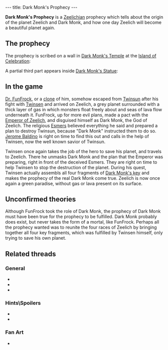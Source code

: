 ---
title: Dark Monk's Prophecy
---

{{Infobox Story
 |image=DARK.JPG
 |type=legend
 |lba1=
 |lba2=yes
}}

'''Dark Monk's Prophecy''' is a [[Zeelich]]ian prophecy which tells about the origin of the planet Zeelich and Dark Monk, and how one day Zeelich will become a beautiful planet again.

==The prophecy==
The prophecy is scribed on a wall in [[Dark Monk's Temple]] at the [[Island of Celebration]]:
{{Quote
 |In the beginning, the 2 mother planets, Zeer (the sun) and Lich (the cold) met one another during the Oogh: the great cataclysm. From this Zeelich was born. Life appeared and the brotherhood of the Gods sent there the youngest son of the light, who was called Kard N'kom. Alas, some deleterious fumes emanating from the Great Sulfur Mine disfigured him. His horribly mutilated face escaped the Gods, and it was decided that Kard N'kom would have to forever hide his face and never again appear in front of the noble assembly. Condemned to roam the cosmos forever, Kard N'kom saw his Name erased from the divine law. He who wanders without a face became then known as Dark Monk... Zeelich was populated with 4 different races, condemned by the Gods to fight each other forever. But, life being stronger, the divine brotherhood hurled Zeelich into the first sun of the Novae system. This shock created the planet such as we know it: a blanket of clouds isolating the rocky summits from the melting ground.
 |Dark Monk's Prophecy
 |quoteid=974}}
{{Quote
 |Then Dark Monk came back and announced the latest verdict from the Gods. The races were to fraternize and share the task of returning Zeelich to its former beauty. He unveiled a great wonder: from the deadly cloud, hideous monsters were born and threatened to invade the planet. But, thanks to his Key, Dark Monk also gave rise to a volcano which erupted and sculpted in basalt a gigantic statue in his image, holding the Stone Book of the 10,000 Names. At each ceremony, lightning would henceforth inscribe once more the Name of God, Dark Monk. Before disappearing, Dark Monk broke his Key into 4 pieces and thus revealed the Great Prophecy. On the day when the 10,000th Name of God is engraved the reunion of the 4 fragments of the Key will make the monsters and the gas disappear, and will give back to Zeelich the heavenly appearance of its origin. Life will then be reborn as it was in the time of Eden.
 |Dark Monk's Prophecy
 |quoteid=975}}

A partial third part appears inside [[Dark Monk's Statue]]:
{{Quote
 |... and when the stranger appears, alone capable of reuniting the four keys, Dark Monk will oppose... ...in the ultimate celebration the monsters and the gas will disappear... in forgetfulness Dark Monk will go... ... and life will Zeelich regain...
 |Dark Monk's Prophecy
 |quoteid=980}}

==In the game==
[[Dr. FunFrock]], or a [[clone]] of him, somehow escaped from [[Twinsun]] after his fight with [[Twinsen]] and arrived on Zeelich, a grey planet surrounded with a thick layer of gas in which monsters float freely about and seas of lava flow underneath it. FunFrock, up for more evil plans, made a pact with the [[Emperor of Zeelich]], and disguised himself as Dark Monk, the God of Zeelich. The religious [[Esmers]] believed everything he said and prepared a plan to destroy Twinsun, because "Dark Monk" instructed them to do so. [[Jerome Baldino]] is right on time to find this out and calls in the help of Twinsen, now the well known savior of Twinsun.

Twinsen once again takes the job of the hero to save his planet, and travels to Zeelich. There he unmasks Dark Monk and the plan that the Emperor was preparing, right in front of the deceived Esmers. They are right on time to help Twinsen to stop the destruction of the planet. During his quest, Twinsen actually assembls all four fragments of [[Dark Monk's key]] and makes the prophecy of the real Dark Monk come true. Zeelich is now once again a green paradise, without gas or lava present on its surface.

==Unconfirmed theories==
Although FunFrock took the role of Dark Monk, the prophecy of Dark Monk must have been true for the prophecy to be fulfilled. Dark Monk probably does exist, but never takes the form of a mortal, like FunFrock. Perhaps all the prophecy wanted was to reunite the four races of Zeelich by bringing together all four key fragments, which was fulfilled by Twinsen himself, only trying to save his own planet.

==Related threads==
===General===
* {{thread|id=8318|title=Noticed something weird??}}
* {{thread|id=2693|title=Dark Monk}}
* {{thread|id=1867|title=Do you remember when... <nowiki>[spolier]</nowiki>}}

===Hints\Spoilers===
* {{thread|id=7466|title=wow}}
* {{thread|id=3517|title=Miscellaneous question...}}

===Fan Art===
* {{thread|id=5533|title=Dark Monk}}